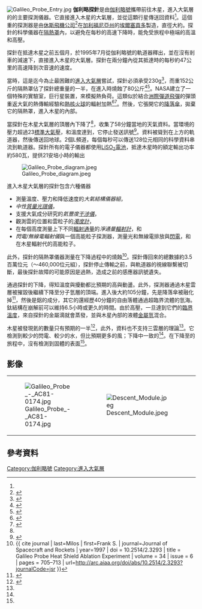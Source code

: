 [[File:Galileo_Probe_Entry.jpg|thumb]]
'''伽利略探針'''是由[[伽利略號|伽利略號]]攜帶前往木星，進入大氣層的的主要探測儀器。它直接進入木星的大氣層，並從這顆行星傳送回資料<ref name=gpr/>。這個重{{convert|339|kg|lb|adj=on}}的探測器是由[[休斯飛機公司|休斯飛機公司]]<ref>{{cite web|url=http://www.flightglobal.com/pdfarchive/view/1989/1989%20-%200347.html|accessdate=2011-05-15|publisher=flightglobal.com|title=Hughes Science/Scope Press Release and Advertisement, retrieved from Flight Global Archives May 23, 2010|archive-date=2012-01-12|archive-url=https://web.archive.org/web/20120112141851/http://www.flightglobal.com/pdfarchive/view/1989/1989%20-%200347.html|dead-url=no}}</ref>在[[加利福尼亞州|加利福尼亞州]]的[[埃爾塞貢多_(加利福尼亞州)|埃爾塞貢多]]製造，直徑大約{{convert|1.3|m|ft|sp=us}}。探針的科學儀器在[[隔熱罩|隔熱罩]]內，以避免在每秒{{convert|47.8|km|mi|sp=us}}的高速下降時，能免受旅程中極端的高溫和高壓。

探針在抵達木星之前五個月，於1995年7月從伽利略號的軌道器釋出，並在沒有剎車的減速下，直接進入木星的大氣層。探針在兩分鐘內從其抵達時的每秒約47公里的高速降到次音速的速度。

當時，這是迄今為止最困難的[[再入|進入大氣層]]嘗試，探針必須承受230[[地球引力|g]]<ref>{{cite web|url=http://www.space.com/searchforlife/070719_seti_probing.html|title=Probing Planets: Can You Get There From Here?|author=Chu-Thielbar|date=2007-07-19|accessdate=2007-07-27|archive-url=https://web.archive.org/web/20090212005251/http://www.space.com/searchforlife/070719_seti_probing.html|archive-date=2009-02-12|dead-url=yes}}</ref>，而重152公斤的隔熱罩佔了探針總重量的一半，在進入時燒蝕了80公斤<ref>{{cite web |url=http://spaceprojects.arc.nasa.gov/Space_Projects/galileo_probe/htmls/Heat_Shield.html |title=''Galileo'' Probe Heat Shield Ablation |author=Julio Magalhães |publisher=NASA Ames Research Center |date=1997-09-17 |accessdate=2006-12-12 |deadurl=yes |archiveurl=https://web.archive.org/web/20060929185050/http://spaceprojects.arc.nasa.gov/Space_Projects/galileo_probe/htmls/Heat_Shield.html |archivedate=2006-09-29 }}</ref><ref>{{cite web |url=http://spaceprojects.arc.nasa.gov/Space_Projects/galileo_probe/htmls/probe_spacecraft.html |title=The ''Galileo'' Probe Spacecraft |author=Julio Magalhães |publisher=NASA Ames Research Center |date=1996-12-06 |accessdate=2006-12-12 |deadurl=yes |archiveurl=https://web.archive.org/web/20070101114453/http://spaceprojects.arc.nasa.gov/Space_Projects/galileo_probe/htmls/probe_spacecraft.html |archivedate=2007-01-01 }}</ref>。NASA建立了一個特殊的實驗室，巨行星裝置，來模擬熱負荷。這類似於結合[[洲際彈道飛彈|洲際彈道飛彈]]的彈頭重返大氣的熱傳輸經驗和[[核爆炸|熱核火球]]的輻射加熱<ref>{{cite conference|last=Laub|first=B.|author2=Venkatapathy, E.|title=Thermal Protection System Technology and Facility Needs for Demanding Future Planetary Missions|booktitle=International Workshop on Planetary Probe Atmospheric Entry and Descent Trajectory Analysis and Science|location=Lisbon, Portugal|date=6–9 October 2003|url=http://www.mrc.uidaho.edu/entryws/presentations/Papers/laub_tps.pdf|format=PDF|accessdate=2006-12-12|deadurl=yes|archiveurl=https://web.archive.org/web/20070108095028/http://www.mrc.uidaho.edu/entryws/presentations/Papers/laub_tps.pdf|archivedate=2007-01-08}}</ref><ref>{{cite web |url=http://asm.arc.nasa.gov/full_text.html?type=materials&id=1 |title=Development of New Ablative Thermal Protection Systems (TPS) |author=Bernard Laub |publisher=NASA Ames Research Center |date=2004-10-19 |accessdate=2006-12-12 |deadurl=yes |archiveurl=https://web.archive.org/web/20061019034219/http://asm.arc.nasa.gov/full_text.html?type=materials&id=1 |archivedate=2006-10-19 }}</ref>。然後，它張開它{{convert|2.5|m|ft|abbr=off|adv=on|sp=us}}的[[降落傘|降落傘]]，拋棄它的隔熱罩，進入木星的內部。

當探針在木星大氣層的頂層內下降了{{convert|156|km|mi}}<ref name=gpr/>，收集了58分鐘當地的天氣資料。當環境的壓力超過23[[標準大氣壓|標準大氣壓]]，和溫度達到{{convert|153|°C|°F|abbr=on}}，它停止發送訊號<ref>{{cite web|url=http://www2.jpl.nasa.gov/galileo/mission/journey-arrival.html|title=''Galileo'' Mission to Jupiter, NASA|publisher=.jpl.nasa.gov|accessdate=2011-05-15|archive-date=2010-06-23|archive-url=https://web.archive.org/web/20100623032543/http://www2.jpl.nasa.gov/galileo/mission/journey-arrival.html|dead-url=no}}</ref>。資料被聳到在上方的軌道器，然後傳送回地球。2個L頻道，每個每秒可以傳送128位元相同的科學資料串流到軌道器。探針所有的電子儀器都使用[[鋰電池|LiSO<sub>2</sub>電池]]，抵達木星時的額定輸出功率約580瓦，提供21安培小時的輸出

[[Image:Galileo_Probe_diagram.jpeg|thumb]]
 
進入木星大氣層的探針包含六種儀器
* 測量溫度、壓力和降低速度的''大氣結構儀器組''，
* ''中性[[四極質量分析|質量光譜儀]]''，
* 支援大氣成分研究的''氦豐度[[干涉儀|干涉儀]]''，
* 觀測雲的位置和雲粒子的''[[濁度計|濁度計]]''， 
* 在每個高度測量上下不同[[輻射通量|輻射通量]]的''淨通量[[輻射計|輻射計]]''，和
* ''閃電/無線電輻射儀''與一個高能粒子探測器，測量光和無線電排放與[[閃電|閃電]]，和在木星輻射代的高能粒子。

此外，探針的隔熱罩儀器測量在下降過程中的燒蝕<ref>{{ cite journal | last=Milos | first=Frank S. 
| journal=Journal of Spacecraft and Rockets | year=1997 | doi = 10.2514/2.3293 | title = Galileo Probe Heat Shield Ablation Experiment
| volume = 34 | issue = 6 | pages = 705–713
| url=http://arc.aiaa.org/doi/abs/10.2514/2.3293?journalCode=jsr }}</ref>。探針傳回來的總數據約3.5百萬位元（〜460,000位元組），探針停止傳輸之前，與軌道器的視線聯繫被切斷，最後探針故障的可能原因是過熱，造成之前的感應器訊號遺失。

通過探針的下降，得知溫度與擾動都比預期的高與動盪。此外，探測器通過木星雲層被摧毀後繼續下降至分子氫層的頂端。進入後大約105分鐘，先是降落傘被融化掉<ref>{{cite web
|url=http://www.planet4589.org/space/jsr/back/news.267
|title=Jonathan's Space Report, No. 267
|author=Jonathan McDowell
|publisher=Harvard-Smithsonian Center for Astrophysics
|date=1995-12-08
|accessdate=2007-05-06
|archive-url=https://www.webcitation.org/60qCksDp1?url=http://www.planet4589.org/space/jsr/back/news.267
|archive-date=2011-08-10
|dead-url=yes
}}</ref>，然後是鋁的成分，其它的還經歷40分鐘的自由落體通過超臨界流體的氫海。鈦結構在崩解前可以維持6.5小時或更久的時間。由於高壓，一旦達到它們的[[臨界溫度|臨界溫度]]，來自探針的金屬滴就會蒸發，並與木星內部的液體[[金屬氫|金屬氫]]混合。

木星被發現氦的數量只有預期的一半<ref name=gpr>{{Cite web |url=http://www2.jpl.nasa.gov/sl9/gll38.html |title=Galileo Probe Science Results |accessdate=2015-07-10 |archive-date=2013-06-23 |archive-url=https://www.webcitation.org/6HZyd70Mo?url=http://www2.jpl.nasa.gov/sl9/gll38.html |dead-url=no }}</ref>，此外，資料也不支持三雲層的理論<ref name=gpr/>。它檢測到較少的閃電、較少的水，但比預期更多的風；下降中一致的{{convert|330|mph|km/h|disp=flip|sp=us}}<ref name=gpr/>。在下降至{{convert|156|km|mi}}的旅程中，沒有檢測到固體的表面<ref name=gpr/>。

== 影像 ==
{|
|[[File:Galileo_Probe_-_AC81-0174.jpg|left]]
|[[Image:Descent_Module.jpeg|thumb]]
|[[Image:Galileo_atmospheric_probe.jpg|thumb]]
|}

== 參考資料 ==
{{reflist}}
[[Category:伽利略號|Category:伽利略號]]
[[Category:進入大氣層|Category:進入大氣層]]